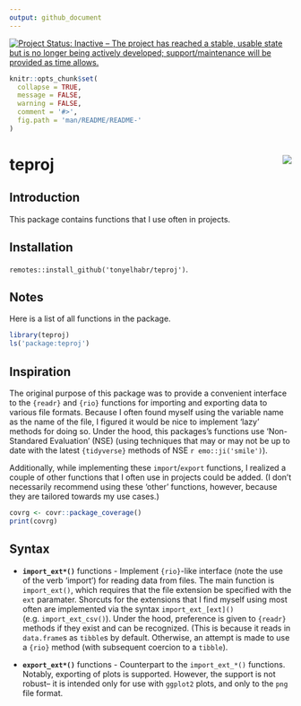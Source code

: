 ```yaml
---
output: github_document
---
```


[![Project Status: Inactive – The project has reached a stable, usable state but is no longer being actively developed; support/maintenance will be provided as time allows.](https://www.repostatus.org/badges/latest/inactive.svg)](https://www.repostatus.org/#inactive)

```r
knitr::opts_chunk$set(
  collapse = TRUE,
  message = FALSE,
  warning = FALSE,
  comment = '#>',
  fig.path = 'man/README/README-'
)
```

# teproj <img src='man/figures/logo.png' align='right'/>

##  Introduction

This package contains functions that I use often in projects.

## Installation

`remotes::install_github('tonyelhabr/teproj')`.

## Notes

Here is a list of all functions in the package.

```r
library(teproj)
ls('package:teproj')
```

## Inspiration

The original purpose of this package was to provide a convenient interface
to the `{readr}` and `{rio}` functions for importing and exporting data to various file formats.
Because I often found myself using the variable name as the name of the file,
I figured it would be nice to implement 'lazy' methods for doing so.
Under the hood, this packages's functions use 'Non-Standared Evaluation' (NSE)
(using techniques that may or may
not be up to date with the latest `{tidyverse}` methods of NSE `r emo::ji('smile')`).

Additionally, while implementing these `import`/`export` functions,
I realized a couple of other functions that I often
use in projects could be added.
(I don't necessarily recommend using these 'other' functions, however, because they 
are tailored towards my use cases.)


```r
covrg <- covr::package_coverage()
print(covrg)
```

## Syntax

+ __`import_ext*()`__ functions - Implement `{rio}`-like interface (note the use
of the verb 'import') for reading data from files.
The main function is `import_ext()`, which requires that the file extension be specified with
the `ext` paramater. Shorcuts for the extensions that I find myself using most often
are implemented via the syntax `import_ext_[ext]()` (e.g. `import_ext_csv()`).
Under the hood, preference is given to `{readr}` methods if they exist and can be recognized.
(This is because it reads in `data.frame`s as `tibble`s by default.
Otherwise, an attempt is made to use a `{rio}` method (with subsequent coercion to a `tibble`).

+ __`export_ext*()`__ functions - Counterpart to the `import_ext_*()` functions.
Notably, exporting of plots is supported. However, the support is not robust--
it is intended only for use with `ggplot2` plots, and only to the `png` file format.

